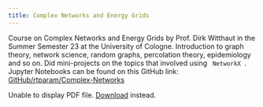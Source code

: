 ```yaml
---
title: Complex Networks and Energy Grids
---
```


Course on Complex Networks and Energy Grids by Prof. Dirk Witthaut in the Summer Semester 23 at the University of Cologne. Introduction to graph theory, network science, random graphs, percolation theory, epidemiology and so on. Did mini-projects on the topics that involved using <code> NetworkX </code>. Jupyter Notebooks can be found on this GitHub link: [GitHub/rtparam/Complex-Networks](https://github.com/rtparam/Complex-Networks) 

<object data="Grade_Parameswaran.pdf" type="application/pdf" width="100%" height="500px">
  <p>Unable to display PDF file. <a href="Grade_Parameswaran.pdf">Download</a> instead.</p>
</object>